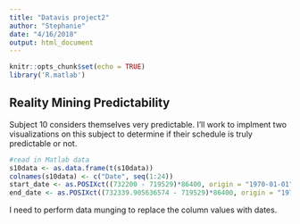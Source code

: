 ```yaml
---
title: "Datavis project2"
author: "Stephanie"
date: "4/16/2018"
output: html_document
---
```


```r
knitr::opts_chunk$set(echo = TRUE)
library('R.matlab')
```

## Reality Mining Predictability 

Subject 10 considers themselves very predictable. I'll work to implment two visualizations on this subject to determine if their schedule is truly predictable or not. 

```r
#read in Matlab data
s10data <- as.data.frame(t(s10data))
colnames(s10data) <- c("Date", seq(1:24))
start_date <- as.POSIXct((732200 - 719529)*86400, origin = "1970-01-01")
end_date <- as.POSIXct((732339.905636574 - 719529)*86400, origin = "1970-01-01")
```

I need to perform data munging to replace the column values with dates.

```r

```


